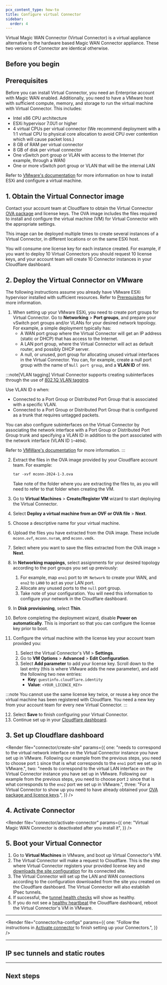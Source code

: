 ```yaml
---
pcx_content_type: how-to
title: Configure virtual Connector
sidebar:
  order: 4
---
```



Virtual Magic WAN Connector (Virtual Connector) is a virtual appliance alternative to the hardware based Magic WAN Connector appliance. These two versions of Connector are identical otherwise.

## Before you begin

<Render file="connector/before-you-begin" />

## Prerequisites

Before you can install Virtual Connector, you need an Enterprise account with Magic WAN enabled. Additionally, you need to have a VMware host with sufficient compute, memory, and storage to run the virtual machine with Virtual Connector. This includes:

- Intel x86 CPU architecture
- ESXi hypervisor 7.0U1 or higher
- 4 virtual CPUs per virtual connector (We recommend deployment with a 1:1 virtual CPU to physical core allocation to avoid CPU over contention which will cause packet loss.)
- 8 GB of RAM per virtual connector
- 8 GB of disk per virtual connector
- One vSwitch port group or VLAN with access to the Internet (for example, through a WAN)
- One or more vSwitch port group or VLAN that will be the internal LAN

Refer to [VMware's documentation](https://docs.vmware.com/en/VMware-vSphere/7.0/com.vmware.esxi.install.doc/GUID-B2F01BF5-078A-4C7E-B505-5DFFED0B8C38.html) for more information on how to install ESXi and configure a virtual machine.

## 1. Obtain the Virtual Connector image

Contact your account team at Cloudflare to obtain the Virtual Connector [OVA package](https://docs.vmware.com/en/VMware-vSphere/7.0/com.vmware.vsphere.vm_admin.doc/GUID-AE61948B-C2EE-436E-BAFB-3C7209088552.html) and license keys. The OVA image includes the files required to install and configure the virtual machine (VM) for Virtual Connector with the appropriate settings.

This image can be deployed multiple times to create several instances of a Virtual Connector, in different locations or on the same ESXi host.

You will consume one license key for each instance created. For example, if you want to deploy 10 Virtual Connectors you should request 10 license keys, and your account team will create 10 Connector instances in your Cloudflare dashboard.

## 2. Deploy the Virtual Connector on VMware

The following instructions assume you already have VMware ESXi hypervisor installed with sufficient resources. Refer to [Prerequisites](#prerequisites) for more information.

1. When setting up your VMware ESXi, you need to create port groups for Virtual Connector. Go to **Networking** > **Port groups**, and prepare your vSwitch port groups and/or VLANs for your desired network topology. For example, a simple deployment typically has:
   - A WAN port group where the Virtual Connector will get an IP address (static or DHCP) that has access to the Internet.
   - A LAN port group, where the Virtual Connector will act as default router, and possibly DHCP server.
   - A null, or unused, port group for allocating unused virtual interfaces in the Virtual Connector. You can, for example, create a null port group with the name of `Null port group`, and a **VLAN ID** of `999`.

:::note[VLAN tagging]
Virtual Connector supports creating subinterfaces through the use of [802.1Q VLAN tagging](https://en.wikipedia.org/wiki/IEEE_802.1Q).

Use VLAN ID `0` when:

- Connected to a Port Group or Distributed Port Group that is associated with a specific VLAN.
- Connected to a Port Group or Distributed Port Group that is configured as a trunk that requires untagged packets.

You can also configure subinterfaces on the Virtual Connector by associating the network interface with a Port Group or Distributed Port Group trunk and specifying a VLAN ID in addition to the port associated with the network interface (VLAN ID `1`–`4094`).

Refer to [VMWare's documentation](https://kb.vmware.com/s/article/1003825) for more information.
:::

2. Extract the files in the OVA image provided by your Cloudflare account team. For example:

   ```txt
   tar -xvf mconn-2024-1-3.ova
   ```

   Take note of the folder where you are extracting the files to, as you will need to refer to that folder when creating the VM.

3. Go to **Virtual Machines** > **Create/Register VM** wizard to start deploying the Virtual Connector.

4. Select **Deploy a virtual machine from an OVF or OVA file** > **Next**.

5. Choose a descriptive name for your virtual machine.

6. Upload the files you have extracted from the OVA image. These include `mconn.ovf`, `mconn.nvram`, and `mconn.vmdk`.

7. Select where you want to save the files extracted from the OVA image > **Next**.

8. In **Networking mappings**, select assignments for your desired topology according to the port groups you set up previously:

   1. For example, map `eno1` port to `VM Network` to create your WAN, and `eno2` to `LAN0` to act as your LAN port.
   2. Allocate any unused ports to the `null` port group.
   3. Take note of your configuration. You will need this information to configure your network in the Cloudflare dashboard.

9. In **Disk provisioning**, select **Thin**.

10. Before completing the deployment wizard, disable **Power on automatically**. This is important so that you can configure the license key prior to boot.

11. Configure the virtual machine with the license key your account team provided you:
    1. Select the Virtual Connector's VM > **Settings**.
    2. Go to **VM Options** > **Advanced** > **Edit Configuration**.
    3. Select **Add parameter** to add your license key. Scroll down to the last entry (this is where VMware adds the new parameter), and add the following two new entries:
       - **Key**: `guestinfo.cloudflare.identity`
       - **Value**: `<YOUR_LICENCE_KEY>`

:::note
You cannot use the same license key twice, or reuse a key once the virtual machine has been registered with Cloudflare. You need a new key from your account team for every new Virtual Connector.
:::

12. Select **Save** to finish configuring your Virtual Connector.
13. Continue set up in your [Cloudflare dashboard](#3-set-up-cloudflare-dashboard).

## 3. Set up Cloudflare dashboard

<Render
	file="connector/create-site"
	params={{
		one: "needs to correspond to the virtual network interface on the Virtual Connector instance you have set up in VMware. Following our example from the previous steps, you need to choose port `1` since that is what corresponds to the `eno1` port we set up in VMware.",
		two: "needs to correspond to the virtual LAN interface on the Virtual Connector instance you have set up in VMware. Following our example from the previous steps, you need to choose port `2` since that is what corresponds to the `eno2` port we set up in VMware.",
		three:
			"For a Virtual Connector to show up you need to have already obtained your [OVA package and licence keys](#1-obtain-the-virtual-connector-image).",
	}}
/>

## 4. Activate Connector

<Render
	file="connector/activate-connector"
	params={{
		one: "Virtual Magic WAN Connector is deactivated after you install it",
	}}
/>

## 5. Boot your Virtual Connector

1. Go to **Virtual Machines** in VMware, and boot up Virtual Connector's VM.
2. The Virtual Connector will make a request to Cloudflare. This is the step where Virtual Connector registers your provided license key and [downloads the site configuration](#1-create-a-site) for its connected site.
3. The Virtual Connector will set up the LAN and WAN connections according to the configuration downloaded from the site you created on the Cloudflare dashboard. The Virtual Connector will also establish IPsec tunnels.
4. If successful, the [tunnel health checks](/magic-wan/configuration/common-settings/check-tunnel-health-dashboard/) will show as healthy.
5. If you do not see a [healthy heartbeat](/magic-wan/configuration/connector/maintenance/heartbeat/) the Cloudflare dashboard, reboot the Virtual Connector's VM in VMware.

---

<Render
	file="connector/ha-configs"
	params={{
		one: "Follow the instructions in [Activate connector](#4-activate-connector) to finish setting up your Connectors.",
	}}
/>

---

## IP sec tunnels and static routes

<Render file="connector/ipsec-static-tunnels" />

---

## Next steps

<Render file="connector/next-steps" />
